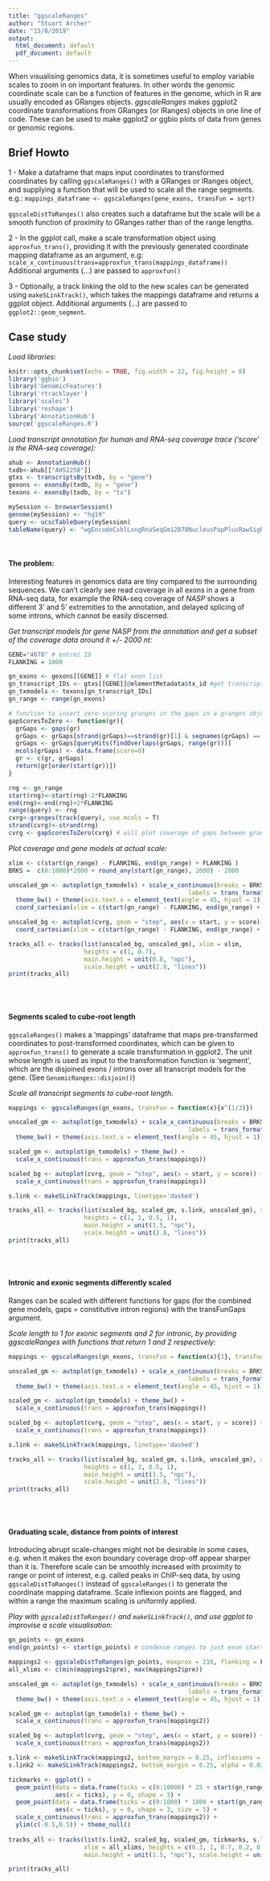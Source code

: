 ```yaml
---
title: "ggscaleRanges"
author: "Stuart Archer"
date: "15/8/2019"
output:
  html_document: default
  pdf_document: default
---
```


When visualising genomics data, it is sometimes useful to employ variable scales to zoom in on important features. In other words the genomic coordinate scale can be a function of features in the genome, which in R are usually encoded as GRanges objects. *ggscaleRanges* makes ggplot2 coordinate transformations from GRanges (or IRanges) objects in one line of code. These can be used to make ggplot2 or ggbio plots of data from genes or genomic regions.

## Brief Howto
1 - Make a dataframe that maps input coordinates to transformed coordinates by calling `ggscaleRanges()` with a GRanges or IRanges object, and supplying a function that will be used to scale all the range segments. e.g.:
`mappings_dataframe <- ggscaleRanges(gene_exons, transFun = sqrt)`

`ggscaleDistToRanges()` also creates such a dataframe but the scale will be a smooth function of proximity to GRanges rather than of the range lengths.

2 - In the ggplot call, make a scale transformation object using `approxfun_trans()`, providing it with the previously generated coordinate mapping dataframe as an argument, e.g:
`scale_x_continuous(trans=approxfun_trans(mappings_dataframe))`
Additional arguments (...) are passed to `approxfun()`

3 - Optionally, a track linking the old to the new scales can be generated using `makeSLinkTrack()`, which takes the mappings dataframe and returns a ggplot object.
Additional arguments (...) are passed to `ggplot2::geom_segment`.
<br>

## Case study

*Load libraries:*
```r
knitr::opts_chunk$set(echo = TRUE, fig.width = 12, fig.height = 8)
library('ggbio')
library('GenomicFeatures')
library('rtracklayer')
library('scales')
library('reshape')
library('AnnotationHub')
source('ggscaleRanges.R')
```

*Load transcript annotation for human and RNA-seq coverage trace ('score' is the RNA-seq coverage):*
```r
ahub <- AnnotationHub()
txdb<-ahub[["AH52258"]]
gtxs <- transcriptsBy(txdb, by = "gene")
gexons <- exonsBy(txdb, by = "gene")
texons <- exonsBy(txdb, by = "tx")

mySession <- browserSession()
genome(mySession) <- "hg19"
query <- ucscTableQuery(mySession)
tableName(query) <- "wgEncodeCshlLongRnaSeqGm12878NucleusPapPlusRawSigRep1" #nuclear RNA, + strand
```

<br>

#### The problem:
Interesting features in genomics data are tiny compared to the surrounding sequences. We can't clearly see read coverage in all exons in a gene from RNA-seq data, for example the RNA-seq coverage of *NASP* shows a different 3' and 5' extremities to the annotation, and delayed splicing of some introns, which cannot be easily discerned.

*Get transcript models for gene NASP from the annotation and get a subset of the coverage data around it +/- 2000 nt:*
```r
GENE="4678" # entrez ID
FLANKING = 1000

gn_exons <- gexons[[GENE]] # flat exon list
gn_transcript_IDs <- gtxs[[GENE]]@elementMetadata$tx_id #get transcript IDs for gene ensgn from gtx
gn_txmodels <- texons[gn_transcript_IDs]
gn_range <- range(gn_exons)

# function to insert zero-scoring granges in the gaps in a granges object with a 'score' mcol
gapScoresToZero <- function(gr){
  grGaps <- gaps(gr)
  grGaps <- grGaps[strand(grGaps)==strand(gr)[1] & seqnames(grGaps) == seqnames(gr)[1]]
  grGaps <- grGaps[queryHits(findOverlaps(grGaps, range(gr)))]
  mcols(grGaps) <- data.frame(score=0)
  gr <- c(gr, grGaps)
  return(gr[order(start(gr))])
}

rng <- gn_range
start(rng)<-start(rng)-2*FLANKING
end(rng)<-end(rng)+2*FLANKING
range(query) <- rng
cvrg<-granges(track(query), use.mcols = T)
strand(cvrg)<-strand(rng)
cvrg <- gapScoresToZero(cvrg) # will plot coverage of gaps between granges as zero
```

*Plot coverage and gene models at actual scale:*
```r
xlim <- c(start(gn_range) - FLANKING, end(gn_range) + FLANKING )
BRKS =  c(0:1000)*2000 + round_any(start(gn_range), 2000) - 2000

unscaled_gm <- autoplot(gn_txmodels) + scale_x_continuous(breaks = BRKS, 
                                                  labels = trans_format(ggbio:::trans_seq_format('Mb'), math_format(.x))) +
  theme_bw() + theme(axis.text.x = element_text(angle = 45, hjust = 1)) +
  coord_cartesian(xlim = c(start(gn_range) - FLANKING, end(gn_range) + FLANKING ))

unscaled_bg <- autoplot(cvrg, geom = "step", aes(x = start, y = score)) + theme_bw() + 
  coord_cartesian(xlim = c(start(gn_range) - FLANKING, end(gn_range) + FLANKING ))

tracks_all <- tracks(list(unscaled_bg, unscaled_gm), xlim = xlim,
                     heights = c(1, 0.7), 
                     main.height = unit(0.8, "npc"), 
                     scale.height = unit(2.8, "lines"))
print(tracks_all)
```

<br>
<br>

#### Segments scaled to cube-root length
`ggscaleRanges()` makes a 'mappings' dataframe that maps pre-transformed coordinates to post-transformed coordinates, which can be given to `approxfun_trans()` to generate a scale transformation in ggplot2. The unit whose length is used as input to the transformation function is 'segment', which are the disjoined exons / introns over all transcript models for the gene. (See `GenomicRanges::disjoin()`)

*Scale all transcript segments to cube-root length.*
```r
mappings <- ggscaleRanges(gn_exons, transFun = function(x){x^(1/3)})

unscaled_gm <- autoplot(gn_txmodels) + scale_x_continuous(breaks = BRKS, 
                                                  labels = trans_format(ggbio:::trans_seq_format('Mb'), math_format(.x))) +
  theme_bw() + theme(axis.text.x = element_text(angle = 45, hjust = 1)) 

scaled_gm <- autoplot(gn_txmodels) + theme_bw() + 
  scale_x_continuous(trans = approxfun_trans(mappings))

scaled_bg <- autoplot(cvrg, geom = "step", aes(x = start, y = score)) + theme_bw() + 
  scale_x_continuous(trans = approxfun_trans(mappings)) 

s.link <- makeSLinkTrack(mappings, linetype='dashed')

tracks_all <- tracks(list(scaled_bg, scaled_gm, s.link, unscaled_gm), xlim = xlim,
                     heights = c(1, 1, 0.5, 1), 
                     main.height = unit(1.5, "npc"), 
                     scale.height = unit(2.8, "lines"))
print(tracks_all)
```

<br>
<br>

#### Intronic and exonic segments differently scaled
Ranges can be scaled with different functions for gaps (for the combined gene models, gaps = constitutive intron regions) with the transFunGaps argument. 

*Scale length to 1 for exonic segments and 2 for intronic, by providing ggscaleRanges with functions that return 1 and 2 respectively:*
```r
mappings <- ggscaleRanges(gn_exons, transFun = function(x){1}, transFunGaps=function(x){2})

unscaled_gm <- autoplot(gn_txmodels) + scale_x_continuous(breaks = BRKS, 
                                                  labels = trans_format(ggbio:::trans_seq_format('Mb'), math_format(.x))) +
  theme_bw() + theme(axis.text.x = element_text(angle = 45, hjust = 1)) 

scaled_gm <- autoplot(gn_txmodels) + theme_bw() + 
  scale_x_continuous(trans = approxfun_trans(mappings)) 

scaled_bg <- autoplot(cvrg, geom = "step", aes(x = start, y = score)) + theme_bw() + 
  scale_x_continuous(trans = approxfun_trans(mappings)) 

s.link <- makeSLinkTrack(mappings, linetype='dashed')

tracks_all <- tracks(list(scaled_bg, scaled_gm, s.link, unscaled_gm), xlim = xlim, 
                     heights = c(1, 1, 0.5, 1), 
                     main.height = unit(1.5, "npc"), 
                     scale.height = unit(2.8, "lines"))
print(tracks_all)
```

<br>
<br>

#### Graduating scale, distance from points of interest
Introducing abrupt scale-changes might not be desirable in some cases, e.g. when it makes the exon boundary coverage drop-off appear sharper than it is. Therefore scale can be smoothly increased with proximity to range or point of interest, e.g. called peaks in ChIP-seq data, by using `ggscaleDistToRanges()` instead of `ggscaleRanges()` to generate the coordinate mapping dataframe. Scale inflexion points are flagged, and within a range the maximum scaling is uniformly applied. 

*Play with `ggscaleDistToRanges()` and `makeSLinkTrack()`, and use ggplot to improvise a scale visualisation:*
```r
gn_points <- gn_exons
end(gn_points) <- start(gn_points) # condense ranges to just exon start points

mappings2 <- ggscaleDistToRanges(gn_points, maxprox = 210, flanking = FLANKING, minprox = 10) # 200 nt left / right of each range are magnified
all_xlims <- c(min(mappings2$pre), max(mappings2$pre))

unscaled_gm <- autoplot(gn_txmodels) + scale_x_continuous(breaks = BRKS, 
                                                  labels = trans_format(ggbio:::trans_seq_format('Mb'), math_format(.x))) +
  theme_bw() + theme(axis.text.x = element_text(angle = 45, hjust = 1)) 

scaled_gm <- autoplot(gn_txmodels) + theme_bw() + 
  scale_x_continuous(trans = approxfun_trans(mappings2)) 

scaled_bg <- autoplot(cvrg, geom = "step", aes(x = start, y = score)) + theme_bw() + 
  scale_x_continuous(trans = approxfun_trans(mappings2)) 

s.link <- makeSLinkTrack(mappings2, bottom_margin = 0.25, inflexions = 'positive', alpha = 1, linetype = 'dashed') 
s.link2 <- makeSLinkTrack(mappings2, bottom_margin = 0.25, alpha = 0.02, invert = T)

tickmarks <- ggplot() + 
  geom_point(data = data.frame(ticks = c(0:10000) * 25 + start(gn_range) - FLANKING), # small crosses every 25 nt
             aes(x = ticks), y = 0, shape = 3) +
  geom_point(data = data.frame(ticks = c(0:1000) * 1000 + start(gn_range) - FLANKING), # large crosses every kb
             aes(x = ticks), y = 0, shape = 3, size = 5) +
  scale_x_continuous(trans = approxfun_trans(mappings2)) +
  ylim(c(-0.5,0.5)) + theme_null()
  
tracks_all <- tracks(list(s.link2, scaled_bg, scaled_gm, tickmarks, s.link, ggplot() + theme_null(), unscaled_gm),
                     xlim = all_xlims, heights = c(0.3, 1, 0.7, 0.2, 0.3, 0.08, 0.7), 
                     main.height = unit(1.5, "npc"), scale.height = unit(2.8, "lines"))

print(tracks_all)
```




